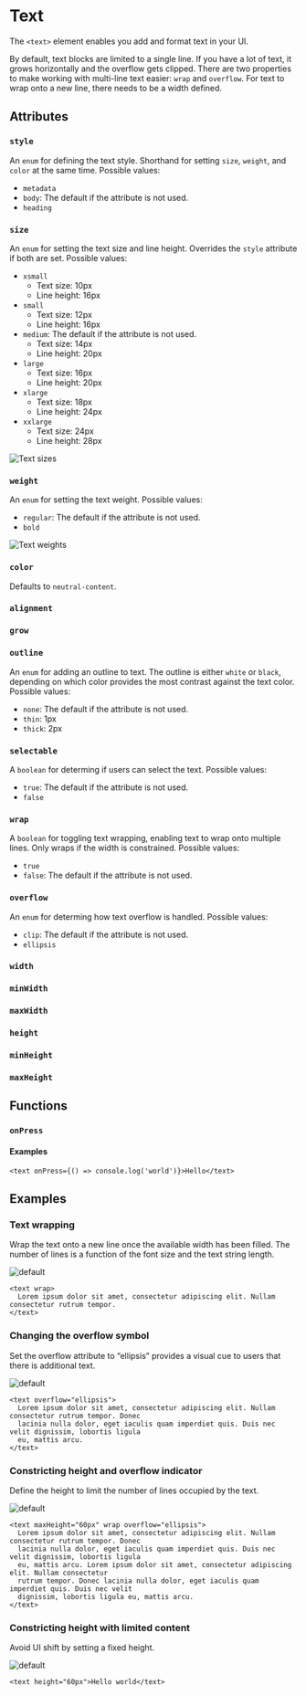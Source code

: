
# Text

The `<text>` element enables you add and format text in your UI.

By default, text blocks are limited to a single line. If you have a lot of text, it grows horizontally and the overflow gets clipped. There are two properties to make working with multi-line text easier: `wrap` and `overflow`. For text to wrap onto a new line, there needs to be a width defined.

## Attributes

### `style`

An `enum` for defining the text style. Shorthand for setting `size`, `weight`, and `color` at the same time. Possible values:

- `metadata`
- `body`: The default if the attribute is not used.
- `heading`

### `size`

An `enum` for setting the text size and line height. Overrides the `style` attribute if both are set. Possible values:

- `xsmall`
  - Text size: 10px
  - Line height: 16px
- `small`
  - Text size: 12px
  - Line height: 16px
- `medium`: The default if the attribute is not used.
  - Text size: 14px
  - Line height: 20px
- `large`
  - Text size: 16px
  - Line height: 20px
- `xlarge`
  - Text size: 18px
  - Line height: 24px
- `xxlarge`
  - Text size: 24px
  - Line height: 28px

![Text sizes](../assets/blocks/docs-blocks-text-size.png)

### `weight`

An `enum` for setting the text weight. Possible values:

- `regular`: The default if the attribute is not used.
- `bold`

![Text weights](../assets/blocks/docs-blocks-text-weights.png)

### `color`

<AttributeColor />

Defaults to `neutral-content`.

### `alignment`

<AttributeAlignment />

### `grow`

<AttributeGrow />

### `outline`

An `enum` for adding an outline to text. The outline is either `white` or `black`, depending on which color provides the most contrast against the text color. Possible values:

- `none`: The default if the attribute is not used.
- `thin`: 1px
- `thick`: 2px

### `selectable`

A `boolean` for determing if users can select the text. Possible values:

- `true`: The default if the attribute is not used.
- `false`

### `wrap`

A `boolean` for toggling text wrapping, enabling text to wrap onto multiple lines. Only wraps if the width is constrained. Possible values:

- `true`
- `false`: The default if the attribute is not used.

### `overflow`

An `enum` for determing how text overflow is handled. Possible values:

- `clip`: The default if the attribute is not used.
- `ellipsis`

### `width`

<AttributeWidth />

### `minWidth`

<AttributeMinWidth />

### `maxWidth`

<AttributeMaxWidth />

### `height`

<AttributeHeight />

### `minHeight`

<AttributeMinHeight />

### `maxHeight`

<AttributeMaxHeight />

## Functions

### `onPress`

<AttributeOnPress />

#### Examples

```tsx
<text onPress={() => console.log('world')}>Hello</text>
```

## Examples

### Text wrapping

Wrap the text onto a new line once the available width has been filled. The number of lines is a function of the font size and the text string length.

![default](../assets/text_formats/text_wrapping.png)

```tsx
<text wrap>
  Lorem ipsum dolor sit amet, consectetur adipiscing elit. Nullam consectetur rutrum tempor.
</text>
```

### Changing the overflow symbol

Set the overflow attribute to “ellipsis” provides a visual cue to users that there is additional text.

![default](../assets/text_formats/overflow.png)

```tsx
<text overflow="ellipsis">
  Lorem ipsum dolor sit amet, consectetur adipiscing elit. Nullam consectetur rutrum tempor. Donec
  lacinia nulla dolor, eget iaculis quam imperdiet quis. Duis nec velit dignissim, lobortis ligula
  eu, mattis arcu.
</text>
```

### Constricting height and overflow indicator

Define the height to limit the number of lines occupied by the text.

![default](../assets/text_formats/constricting_overflow.png)

```tsx
<text maxHeight="60px" wrap overflow="ellipsis">
  Lorem ipsum dolor sit amet, consectetur adipiscing elit. Nullam consectetur rutrum tempor. Donec
  lacinia nulla dolor, eget iaculis quam imperdiet quis. Duis nec velit dignissim, lobortis ligula
  eu, mattis arcu. Lorem ipsum dolor sit amet, consectetur adipiscing elit. Nullam consectetur
  rutrum tempor. Donec lacinia nulla dolor, eget iaculis quam imperdiet quis. Duis nec velit
  dignissim, lobortis ligula eu, mattis arcu.
</text>
```

### Constricting height with limited content

Avoid UI shift by setting a fixed height.

![default](../assets/text_formats/constricting_limited.png)

```tsx
<text height="60px">Hello world</text>
```
